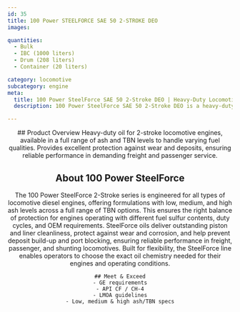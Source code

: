 ```yaml
---
id: 35
title: 100 Power STEELFORCE SAE 50 2-STROKE DEO
images:

quantities:
  - Bulk
  - IBC (1000 liters)
  - Drum (208 liters)
  - Container (20 liters)

category: locomotive
subcategory: engine
meta:
  title: 100 Power SteelForce SAE 50 2-Stroke DEO | Heavy-Duty Locomotive Engine Oil
  description: 100 Power SteelForce SAE 50 2-Stroke DEO is a heavy-duty engine oil engineered for 2-stroke locomotive engines. Offered in multiple ash and TBN levels to accommodate varying fuel qualities, it delivers excellent wear and deposit protection, ensuring reliable performance in demanding freight and passenger locomotive operations. Meets GE requirements, API CF / CH-4, and LMOA guidelines.

---
```


<Header>
    ## Product Overview
   Heavy-duty oil for 2-stroke locomotive engines, available in a full
range of ash and TBN levels to handle varying fuel qualities.
Provides excellent protection against wear and deposits, ensuring
reliable performance in demanding freight and passenger service.

  ## About 100 Power SteelForce
  The 100 Power SteelForce 2-Stroke series is engineered for all types of locomotive diesel engines, offering formulations with low, medium, and high ash levels across a full range of TBN options. This ensures the right balance of protection for engines operating with different fuel sulfur contents, duty cycles, and OEM requirements. SteelForce oils deliver outstanding piston and liner cleanliness, protect against wear and corrosion, and help prevent deposit build-up and port blocking, ensuring reliable performance in freight, passenger, and shunting locomotives. Built for flexibility, the SteelForce line enables operators to choose the exact oil chemistry needed for their engines and operating conditions.

    ## Meet & Exceed
    - GE requirements
    - API CF / CH-4
    - LMOA guidelines
    - Low, medium & high ash/TBN specs

</Header>
